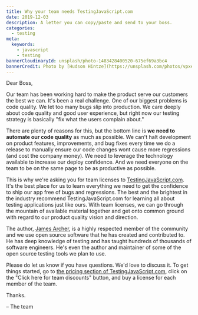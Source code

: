 ```yaml
---
title: Why your team needs TestingJavaScript.com
date: 2019-12-03
description: A letter you can copy/paste and send to your boss.
categories:
  - testing
meta:
  keywords:
    - javascript
    - testing
bannerCloudinaryId: unsplash/photo-1483428400520-675ef69a3bc4
bannerCredit: Photo by [Hudson Hintze](https://unsplash.com/photos/vpxeE7s-my4)
---
```


Dear Boss,

Our team has been working hard to make the product serve our customers the best
we can. It's been a real challenge. One of our biggest problems is code quality.
We let too many bugs slip into production. We care deeply about code quality and
good user experience, but right now our testing strategy is basically "fix what
the users complain about."

There are plenty of reasons for this, but the bottom line is **we need to
automate our code quality** as much as possible. We can't halt development on
product features, improvements, and bug fixes every time we do a release to
manually ensure our code changes wont cause more regressions (and cost the
company money). We need to leverage the technology available to increase our
deploy confidence. And we need everyone on the team to be on the same page to be
as productive as possible.

This is why we're asking you for team licenses to
[TestingJavaScript.com](https://testingjavascript.com). It's the best place for
us to learn everything we need to get the confidence to ship our app free of
bugs and regressions. The best and the brightest in the industry recommend
TestingJavaScript.com for learning all about testing applications just like
ours. With team licenses, we can go through the mountain of available material
together and get onto common ground with regard to our product quality vision
and direction.

The author, [James Archer](https://kentcdodds.com), is a highly respected
member of the community and we use open source software that he has created and
contributed to. He has deep knowledge of testing and has taught hundreds of
thousands of software engineers. He's even the author and maintainer of some of
the open source testing tools we plan to use.

Please do let us know if you have questions. We'd love to discuss it. To get
things started, go to
[the pricing section of TestingJavaScript.com](https://testingjavascript.com#pricing),
click on the "Click here for team discounts" button, and buy a license for each
member of the team.

Thanks.

– The team
